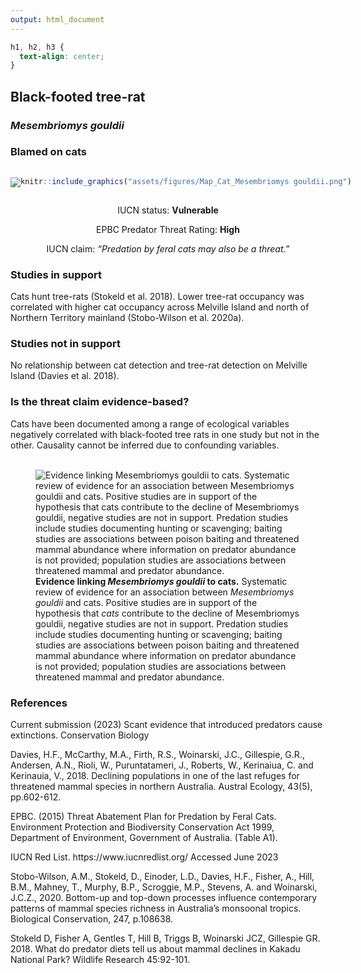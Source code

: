 ```yaml
---
output: html_document
---
```

```css
h1, h2, h3 {
  text-align: center;
}
```

## **Black-footed tree-rat**
### *Mesembriomys gouldii*
### Blamed on cats

:::: {style="display: flex;"}

[![](assets/photos/Mesembriomys gouldii.png)](https://www.inaturalist.org/photos/20174315?size=original)

::: {}

:::

::: {}
  ```r
  knitr::include_graphics("assets/figures/Map_Cat_Mesembriomys gouldii.png")
  ```
:::

::::
<center>
IUCN status: **Vulnerable**

EPBC Predator Threat Rating: **High**

IUCN claim: *"Predation by feral cats may also be a threat."*

</center>

### Studies in support

Cats hunt tree-rats (Stokeld et al. 2018). Lower tree-rat occupancy was correlated with higher cat occupancy across Melville Island and north of Northern Territory mainland (Stobo-Wilson et al. 2020a).

### Studies not in support

No relationship between cat detection and tree-rat detection on Melville Island (Davies et al. 2018).

### Is the threat claim evidence-based?

Cats have been documented among a range of ecological variables negatively correlated with black-footed tree rats in one study but not in the other. Causality cannot be inferred due to confounding variables.
<br>
<br>

![**Evidence linking *Mesembriomys gouldii* to cats.** Systematic review of evidence for an association between *Mesembriomys gouldii* and cats. Positive studies are in support of the hypothesis that *cats* contribute to the decline of Mesembriomys gouldii, negative studies are not in support. Predation studies include studies documenting hunting or scavenging; baiting studies are associations between poison baiting and threatened mammal abundance where information on predator abundance is not provided; population studies are associations between threatened mammal and predator abundance.](assets/figures/Main_Evidence_Cat_Mesembriomys gouldii.png)

### References

Current submission (2023) Scant evidence that introduced predators cause extinctions. Conservation Biology

Davies, H.F., McCarthy, M.A., Firth, R.S., Woinarski, J.C., Gillespie, G.R., Andersen, A.N., Rioli, W., Puruntatameri, J., Roberts, W., Kerinaiua, C. and Kerinauia, V., 2018. Declining populations in one of the last refuges for threatened mammal species in northern Australia. Austral Ecology, 43(5), pp.602-612.

EPBC. (2015) Threat Abatement Plan for Predation by Feral Cats. Environment Protection and Biodiversity Conservation Act 1999, Department of Environment, Government of Australia. (Table A1).

IUCN Red List. https://www.iucnredlist.org/ Accessed June 2023

Stobo-Wilson, A.M., Stokeld, D., Einoder, L.D., Davies, H.F., Fisher, A., Hill, B.M., Mahney, T., Murphy, B.P., Scroggie, M.P., Stevens, A. and Woinarski, J.C.Z., 2020. Bottom-up and top-down processes influence contemporary patterns of mammal species richness in Australia's monsoonal tropics. Biological Conservation, 247, p.108638.

Stokeld D, Fisher A, Gentles T, Hill B, Triggs B, Woinarski JCZ, Gillespie GR. 2018. What do predator diets tell us about mammal declines in Kakadu National Park? Wildlife Research 45:92-101.


